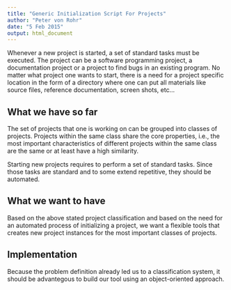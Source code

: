 ```yaml
---
title: "Generic Initialization Script For Projects"
author: "Peter von Rohr"
date: "5 Feb 2015"
output: html_document
---
```


Whenever a new project is started, a set of standard tasks must be executed. The project can be a software programming project, a documentation project or a project to find bugs in an existing program. No matter what project one wants to start, there is a need for a project specific location in the form of a directory where one can put all materials like source files, reference documentation, screen shots, etc...


## What we have so far
The set of projects that one is working on can be grouped into classes of projects. Projects within the same class share the core properties, i.e., the most important characteristics of different projects within the same class are the same or at least have a high similarity. 

Starting new projects requires to perform a set of standard tasks. Since those tasks are standard and to some extend repetitive, they should be automated.

## What we want to have
Based on the above stated project classification and based on the need for an automated process of initializing a project, we want a flexible tools that creates new project instances for the most important classes of projects. 


## Implementation
Because the problem definition already led us to a classification system, it should be advantegous to build our tool using an object-oriented approach. 